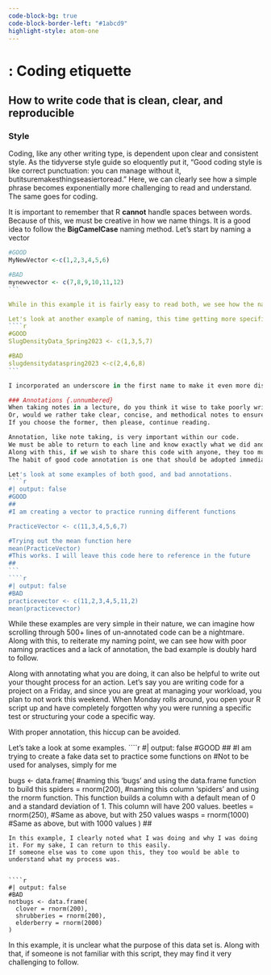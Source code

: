 ```yaml
---
code-block-bg: true
code-block-border-left: "#1abcd9"
highlight-style: atom-one 
---
```

# : Coding etiquette
## How to write code that is clean, clear, and reproducible 
### Style {.unnumbered}
Coding, like any other writing type, is dependent upon clear and consistent style. 
As the tidyverse style guide so eloquently put it, "Good coding style is like correct punctuation: you can manage without it, butitsuremakesthingseasiertoread."
Here, we can clearly see how a simple phrase becomes exponentially more challenging to read and understand. 
The same goes for coding. 

It is important to remember that R **cannot** handle spaces between words. 
Because of this, we must be creative in how we name things.
It is a good idea to follow the **BigCamelCase** naming method. 
Let's start by naming a vector 
````r
#GOOD
MyNewVector <-c(1,2,3,4,5,6)

#BAD 
mynewvector <- c(7,8,9,10,11,12)
```

While in this example it is fairly easy to read both, we see how the name following the **BigCamelCase** format is easier to follow.

Let's look at another example of naming, this time getting more specific with our vector name. 
````r
#GOOD
SlugDensityData_Spring2023 <- c(1,3,5,7)

#BAD
slugdensitydataspring2023 <-c(2,4,6,8)
```

I incorporated an underscore in the first name to make it even more distinct. We can clearly see now with increasing complexity of our names, the first is much easier to read.  

### Annotations {.unnumbered}
When taking notes in a lecture, do you think it wise to take poorly written and hard to understand notes? 
Or, would we rather take clear, concise, and methodical notes to ensure we can return to them and understand exactly what the lecture was about? 
If you choose the former, then please, continue reading. 

Annotation, like note taking, is very important within our code. 
We must be able to return to each line and know exactly what we did and why we did it. 
Along with this, if we wish to share this code with anyone, they too must be able to understand the methodology without needing you by their side. 
The habit of good code annotation is one that should be adopted immediately and practiced throughout the duration of your programming days. 

Let's look at some examples of both good, and bad annotations. 
````r
#| output: false
#GOOD
##
#I am creating a vector to practice running different functions 

PracticeVector <- c(11,3,4,5,6,7)

#Trying out the mean function here
mean(PracticeVector)
#This works. I will leave this code here to reference in the future
##
```
````r
#| output: false
#BAD
practicevector <- c(11,2,3,4,5,11,2)
mean(practicevector)
````
While these examples are very simple in their nature, we can imagine how scrolling through 500+ lines of un-annotated code can be a nightmare. 
Along with this, to reiterate my naming point, we can see how with poor naming practices and a lack of annotation, the bad example is doubly hard to follow.

Along with annotating what you are doing, it can also be helpful to write out your thought process for an action. 
Let's say you are writing code for a project on a Friday, and since you are great at managing your workload, you plan to not work this weekend.
When Monday rolls around, you open your R script up and have completely forgotten why you were running a specific test or structuring your code a specific way. 

With proper annotation, this hiccup can be avoided. 

Let's take a look at some examples. 
````r
#| output: false
#GOOD
## 
#I am trying to create a fake data set to practice some functions on 
#Not to be used for analyses, simply for me

bugs <- data.frame( #naming this 'bugs' and using the data.frame function to build this
  spiders = rnorm(200), #naming this column 'spiders' and using the rnorm function. This function builds a column with a default mean of 0 and a standard deviation of 1. This column will have 200 values.
  beetles = rnorm(250), #Same as above, but with 250 values
  wasps = rnorm(1000) #Same as above, but with 1000 values
)
##
```
In this example, I clearly noted what I was doing and why I was doing it. For my sake, I can return to this easily. 
If someone else was to come upon this, they too would be able to understand what my process was. 


````r
#| output: false
#BAD
notbugs <- data.frame(
  clover = rnorm(200),
  shrubberies = rnorm(200),
  elderberry = rnorm(2000)
)
```
In this example, it is unclear what the purpose of this data set is. Along with that, if someone is not familiar with this script, they may find it very challenging to follow. 


